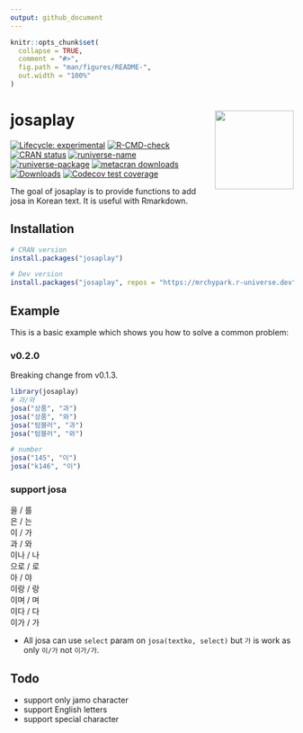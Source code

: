 ```yaml
---
output: github_document
---
```


<!-- README.md is generated from README.Rmd. Please edit that file -->

```r
knitr::opts_chunk$set(
  collapse = TRUE,
  comment = "#>",
  fig.path = "man/figures/README-",
  out.width = "100%"
)
```

# josaplay [<img src="man/figures/logo.png" align="right" height=140/>](https://mrchypark.github.io/josaplay/index.html)
 
<!-- badges: start -->
[![Lifecycle: experimental](https://img.shields.io/badge/lifecycle-experimental-orange.svg)](https://lifecycle.r-lib.org/articles/stages.html#experimental)
[![R-CMD-check](https://github.com/mrchypark/josaplay/workflows/R-CMD-check/badge.svg)](https://github.com/mrchypark/josaplay/actions)
[![CRAN status](https://www.r-pkg.org/badges/version/josaplay)](https://CRAN.R-project.org/package=josaplay)
[![runiverse-name](https://mrchypark.r-universe.dev/badges/:name)](https://mrchypark.r-universe.dev/)
[![runiverse-package](https://mrchypark.r-universe.dev/badges/josaplay)](https://mrchypark.r-universe.dev/ui#packages)
[![metacran downloads](https://cranlogs.r-pkg.org/badges/josaplay)](https://cran.r-project.org/package=josaplay)
[![Downloads](https://cranlogs.r-pkg.org/badges/grand-total/josaplay)](https://cran.rstudio.com/package=josaplay)
[![Codecov test coverage](https://codecov.io/gh/mrchypark/josaplay/branch/main/graph/badge.svg)](https://app.codecov.io/gh/mrchypark/josaplay?branch=main)
<!-- badges: end -->

The goal of josaplay is to provide functions to add josa in Korean text. It is useful with Rmarkdown.

## Installation

```r
# CRAN version
install.packages("josaplay")

# Dev version
install.packages("josaplay", repos = "https://mrchypark.r-universe.dev")
```

## Example

This is a basic example which shows you how to solve a common problem:

### v0.2.0

Breaking change from v0.1.3. 

```r
library(josaplay)
# 과/와
josa("상품", "과")
josa("상품", "와")
josa("텀블러", "과")
josa("텀블러", "와")

# number
josa("145", "이")
josa("k146", "이")
```

### support josa

을 / 를    
은 / 는    
이 / 가    
과 / 와    
이나 / 나    
으로 / 로    
아 / 야    
이랑 / 랑    
이며 / 며    
이다 / 다    
이가 / 가    
 
* All josa can use `select` param on `josa(textko, select)` but `가` is work as only `이/가` not `이가/가`.


## Todo

- support only jamo character
- support English letters
- support special character
